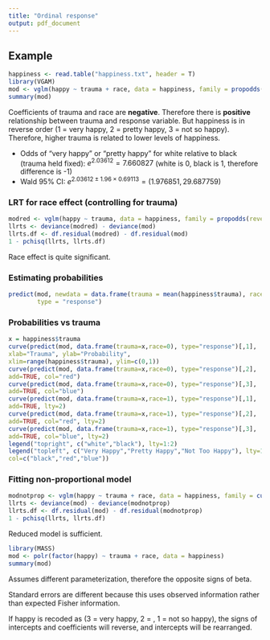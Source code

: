 ```yaml
---
title: "Ordinal response"
output: pdf_document
---
```


## Example

```r
happiness <- read.table("happiness.txt", header = T)
library(VGAM)
mod <- vglm(happy ~ trauma + race, data = happiness, family = propodds(reverse = F)) # Reverse changes sign of beta
summary(mod)
```

Coefficients of trauma and race are **negative**. Therefore there is **positive** relationship between trauma and response variable. But happiness is in reverse order (1 = very happy, 2 = pretty happy, 3 = not so happy). Therefore, higher trauma is related to lower levels of happiness.

- Odds of "very happy" or "pretty happy" for white relative to black (trauma held fixed): $e^{2.03612} = 7.660827$ (white is 0, black is 1, therefore difference is -1)
- Wald 95% CI: $e^{2.03612 \pm 1.96 \times 0.69113} = (1.976851, 29.687759)$

### LRT for race effect (controlling for trauma)

```r
modred <- vglm(happy ~ trauma, data = happiness, family = propodds(reverse = F))
llrts <- deviance(modred) - deviance(mod)
llrts.df <- df.residual(modred) - df.residual(mod)
1 - pchisq(llrts, llrts.df)
```

Race effect is quite significant.

### Estimating probabilities

```r
predict(mod, newdata = data.frame(trauma = mean(happiness$trauma), race = 0),
        type = "response")
```

### Probabilities vs trauma

```r
x = happiness$trauma
curve(predict(mod, data.frame(trauma=x,race=0), type="response")[,1],
xlab="Trauma", ylab="Probability",
xlim=range(happiness$trauma), ylim=c(0,1))
curve(predict(mod, data.frame(trauma=x,race=0), type="response")[,2],
add=TRUE, col="red")
curve(predict(mod, data.frame(trauma=x,race=0), type="response")[,3],
add=TRUE, col="blue")
curve(predict(mod, data.frame(trauma=x,race=1), type="response")[,1],
add=TRUE, lty=2)
curve(predict(mod, data.frame(trauma=x,race=1), type="response")[,2],
add=TRUE, col="red", lty=2)
curve(predict(mod, data.frame(trauma=x,race=1), type="response")[,3],
add=TRUE, col="blue", lty=2)
legend("topright", c("white","black"), lty=1:2)
legend("topleft", c("Very Happy","Pretty Happy","Not Too Happy"), lty=1,
col=c("black","red","blue"))
```

### Fitting non-proportional model

```r
modnotprop <- vglm(happy ~ trauma + race, data = happiness, family = cumulative(parallel = F))
llrts <- deviance(mod) - deviance(modnotprop)
llrts.df <- df.residual(mod) - df.residual(modnotprop)
1 - pchisq(llrts, llrts.df)
```

Reduced model is sufficient.

```r
library(MASS)
mod <- polr(factor(happy) ~ trauma + race, data = happiness)
summary(mod)
```

Assumes different parameterization, therefore the opposite signs of beta.

Standard errors are different because this uses observed information rather than expected Fisher information.

If happy is recoded as (3 = very happy, 2 = , 1 = not so happy), the signs of intercepts and coefficients will reverse, and intercepts will be rearranged.